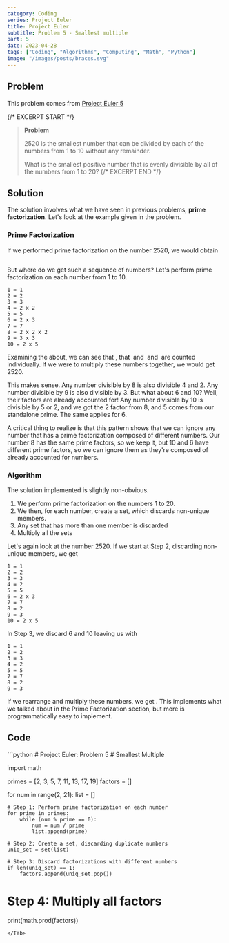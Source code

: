 ```yaml
---
category: Coding
series: Project Euler
title: Project Euler
subtitle: Problem 5 - Smallest multiple
part: 5
date: 2023-04-28
tags: ["Coding", "Algorithms", "Computing", "Math", "Python"]
image: "/images/posts/braces.svg"
---
```


## Problem

This problem comes from [Project Euler 5](https://projecteuler.net/problem=5)

{/* EXCERPT START */}
> **Problem**
>
> 2520 is the smallest number that can be divided by each of the numbers from 1 to 10 without any remainder.
>
> What is the smallest positive number that is evenly divisible by all of the numbers from 1 to 20?
{/* EXCERPT END */}

## Solution

The solution involves what we have seen in previous problems, **prime factorization**. Let's look at the example given in the problem.

### Prime Factorization

If we performed prime factorization on the number 2520, we would obtain

<Math inline="false" equation="2520 = 2 \times 2 \times 2 \times 3 \times 3 \times 5 \times 7" />

But where do we get such a sequence of numbers? Let's perform prime factorization on each number from 1 to 10.

```
1 = 1
2 = 2
3 = 3
4 = 2 x 2
5 = 5
6 = 2 x 3
7 = 7
8 = 2 x 2 x 2
9 = 3 x 3
10 = 2 x 5
```

Examining the about, we can see that <Math equation="8 = 2 \times 2 \times 2" />, that <Math equation="9 = 3 \times 3" /> and <Math equation="5" /> and <Math equation="7" /> are counted individually. If we were to multiply these numbers together, we would get 2520.

This makes sense. Any number divisible by 8 is also divisible 4 and 2. Any number divisible by 9 is also divisible by 3. But what about 6 and 10? Well, their factors are already accounted for! Any number divisible by 10 is divisible by 5 or 2, and we got the 2 factor from 8, and 5 comes from our standalone prime. The same applies for 6.

A critical thing to realize is that this pattern shows that we can ignore any number that has a prime factorization composed of different numbers. Our number 8 has the same prime factors, so we keep it, but 10 and 6 have different prime factors, so we can ignore them as they're composed of already accounted for numbers.

### Algorithm

The solution implemented is slightly non-obvious.

1. We perform prime factorization on the numbers 1 to 20.
2. We then, for each number, create a set, which discards non-unique members.
3. Any set that has more than one member is discarded
4. Multiply all the sets

Let's again look at the number 2520. If we start at Step 2, discarding non-unique members, we get

```
1 = 1
2 = 2
3 = 3
4 = 2
5 = 5
6 = 2 x 3
7 = 7
8 = 2
9 = 3
10 = 2 x 5
```

In Step 3, we discard 6 and 10 leaving us with

```
1 = 1
2 = 2
3 = 3
4 = 2
5 = 5
7 = 7
8 = 2
9 = 3
```

If we rearrange and multiply these numbers, we get <Math equation="2520 = 2 \times 2 \times 2 \times 3 \times 3 \times 5 \times 7" />. This implements what we talked about in the Prime Factorization section, but more is programmatically easy to implement.

## Code

<Tab url="https://github.com/zlaast/Project-Euler/blob/main/Problems%20%5B1-100)/problem05.py" checked="checked" name="problem05.py">
```python
# Project Euler: Problem 5
# Smallest Multiple

import math

primes = [2, 3, 5, 7, 11, 13, 17, 19]
factors = []

for num in range(2, 21):
    list = []

    # Step 1: Perform prime factorization on each number
    for prime in primes:
        while (num % prime == 0):
            num = num / prime
            list.append(prime)

    # Step 2: Create a set, discarding duplicate numbers
    uniq_set = set(list)

    # Step 3: Discard factorizations with different numbers
    if len(uniq_set) == 1:
        factors.append(uniq_set.pop())

# Step 4: Multiply all factors
print(math.prod(factors))
```
</Tab>
